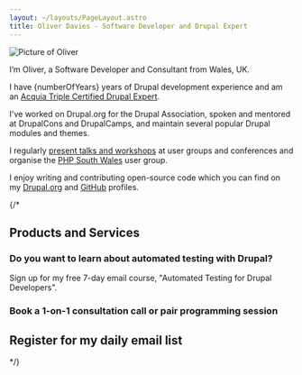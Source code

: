 ```yaml
---
layout: ~/layouts/PageLayout.astro
title: Oliver Davies - Software Developer and Drupal Expert
---
```




<div class="mb-4 w-32">
  <img src="/images/social-avatar.jpg" alt="Picture of Oliver" class="rounded-full border border-gray" />
</div>

I’m Oliver, a Software Developer and Consultant from Wales, UK.

I have {numberOfYears} years of Drupal development experience and am an [Acquia Triple Certified Drupal Expert](https://certification.acquia.com/user/4540).

I've worked on Drupal.org for the Drupal Association, spoken and mentored at DrupalCons and DrupalCamps, and maintain several popular Drupal modules and themes.

I regularly [present talks and workshops](/talks) at user groups and conferences and organise the [PHP South Wales](https://www.phpsouthwales.uk) user group.

I enjoy writing and contributing open-source code which you can find on my [Drupal.org] and [GitHub] profiles.

{/*
## Products and Services

### Do you want to learn about automated testing with Drupal?

Sign up for my free 7-day email course, "Automated Testing for Drupal Developers".

### Book a 1-on-1 consultation call or pair programming session

## Register for my daily email list
*/}

[drupal.org]: https://drupal.org/u/opdavies
[github]: https://github.com/opdavies
